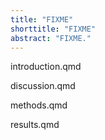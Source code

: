```yaml
---
title: "FIXME"
shorttitle: "FIXME"
abstract: "FIXME."
---
```


introduction.qmd

discussion.qmd

methods.qmd

results.qmd
